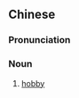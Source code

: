 {{also|业余爱好}}
==Chinese==
{{zh-forms|s=业余爱好|type=22}}

===Pronunciation===
{{zh-pron
|m=yèyú àihào
|c=jip6 jyu4 oi3 hou3
|cat=n
}}

===Noun===
{{zh-noun}}

# [[hobby]]
